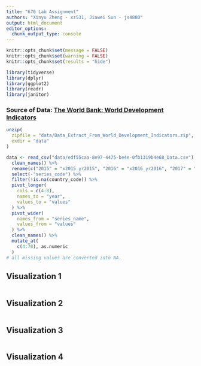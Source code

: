 ```yaml
---
title: "670 Lab Assignment"
authors: "Xinyu Zheng - xz531, Jiawei Sun - js4880"
output: html_document
editor_options: 
  chunk_output_type: console
---
```


```r
knitr::opts_chunk$set(message = FALSE)
knitr::opts_chunk$set(warning = FALSE)
knitr::opts_chunk$set(results = "hide")
```

```r
library(tidyverse)
library(dplyr)
library(ggplot2)
library(readr)
library(janitor)
```

### Source of Data: [The World Bank: World Development Indicators](https://databank.worldbank.org/source/world-development-indicators#)

```r
unzip(
  zipfile = "data/Data_Extract_From_World_Development_Indicators.zip",
  exdir = "data"
)

data <- read_csv("data/edf55caa-8e97-4475-be4e-0fb1319b4e68_Data.csv") %>%
  clean_names() %>%
  rename(c("2015" = "x2015_yr2015", "2016" = "x2016_yr2016", "2017" = "x2017_yr2017","2018" = "x2018_yr2018", "2019" = "x2019_yr2019")) %>%
  select(-"series_code") %>%
  filter(!is.na(country_code)) %>%
  pivot_longer(
    cols = c(4:8),
    names_to = "year",
    values_to = "values"
  ) %>%
  pivot_wider(
    names_from = "series_name", 
    values_from = "values"
  ) %>%
  clean_names() %>%
  mutate_at(
    c(4:70), as.numeric
  )
# all missing values are converted into NA.

```

## Visualization 1
```r


```

## Visualization 2
```r


```

## Visualization 3
```r


```

## Visualization 4
```r


```

